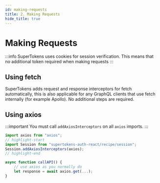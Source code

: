 ```yaml
---
id: making-requests
title: 2. Making Requests
hide_title: true
---
```


<!-- COPY DOCS -->
<!-- ./session/graphql-integration/making-requests.mdx -->

# Making Requests

:::info
SuperTokens uses cookies for session verification. This means that no additional token required when making requests
:::

## Using fetch

SuperTokens adds request and response interceptors for fetch automatically, this is also applicable for any GraphQL clients that use fetch internally (for example Apollo). No additional steps are required.

## Using axios

:::important
You must call `addAxiosInterceptors` on all `axios` imports.
:::

```jsx
import axios from "axios";
// highlight-start
import Session from "supertokens-auth-react/recipe/session";
Session.addAxiosInterceptors(axios);
// highlight-end

async function callAPI() {
    // use axios as you normally do
    let response = await axios.get(...);
}
```
